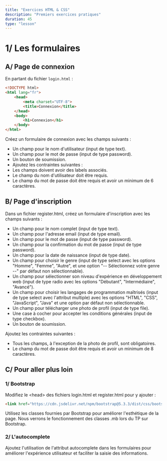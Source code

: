 ```yaml
---
title: "Exercices HTML & CSS"
description: "Premiers exercices pratiques"
duration: 45
type: "lesson"
---
```


# 1/ Les formulaires

## A/ Page de connexion

En partant du fichier `login.html` :

```html
<!DOCTYPE html>
<html lang="fr">
    <head>
        <meta charset="UTF-8">
        <title>Connexion</title>
    </head>
    <body>
        <h1>Connexion</h1>
    </body>
</html>
```
Créez un formulaire de connexion avec les champs suivants :
- Un champ pour le nom d'utilisateur (input de type text).
- Un champ pour le mot de passe (input de type password).
- Un bouton de soumission.
- Ajoutez les contraintes suivantes :
- Les champs doivent avoir des labels associés.
- Le champ du nom d'utilisateur doit être requis.
- Le champ du mot de passe doit être requis et avoir un minimum de 6 caractères.

## B/ Page d'inscription

Dans un fichier register.html, créez un formulaire d'inscription avec les champs suivants :

- Un champ pour le nom complet (input de type text).
- Un champ pour l'adresse email (input de type email).
- Un champ pour le mot de passe (input de type password).
- Un champ pour la confirmation du mot de passe (input de type password).
- Un champ pour la date de naissance (input de type date).
- Un champ pour choisir le genre (input de type select avec les options "Homme", "Femme", "Autre", et une option "-- Sélectionnez votre genre --" par défaut non sélectionnable).
- Un champ pour sélectionner son niveau d'expérience en développement web (input de type radio avec les options "Débutant", "Intermédiaire", "Avancé").
- Un champ pour choisir les langages de programmation maîtrisés (input de type select avec l&apos;attribut multiple) avec les options "HTML", "CSS", "JavaScript", "Java" et une option par défaut non sélectionnable.
- Un champ pour télécharger une photo de profil (input de type file).
- Une case à cocher pour accepter les conditions générales (input de type checkbox).
- Un bouton de soumission.

Ajoutez les contraintes suivantes :

- Tous les champs, à l'exception de la photo de profil, sont obligatoires.
- Le champ du mot de passe doit être requis et avoir un minimum de 8 caractères.

## C/ Pour aller plus loin
### 1/ Bootstrap
Modifiez le &lt;head&gt; des fichiers login.html et register.html pour y ajouter :

```html
<link href="https://cdn.jsdelivr.net/npm/bootstrap@5.3.3/dist/css/bootstrap.min.css" rel="stylesheet" integrity="sha384-QWTKZyjpPEjISv5WaRU9OFeRpok6YctnYmDr5pNlyT2bRjXh0JMhjY6hW+ALEwIH" crossorigin="anonymous">
```
Utilisez les classes fournies par Bootstrap pour améliorer l'esthétique de la page. Nous verrons le fonctionnement des classes .mb lors du TP sur Bootstrap.

### 2/ L'autocomplete
Ajoutez l'utilisation de l'attribut autocomplete dans les formulaires pour améliorer l'expérience utilisateur et faciliter la saisie des informations.